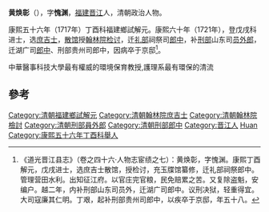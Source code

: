 '''黄焕彰'''（{{bd|？||？|catIdx=W黄}}），字'''愧渊'''，[[福建|福建]][[晋江|晋江]]人，清朝政治人物。

康熙五十六年（1717年）丁酉科福建鄉試解元。康熙六十年（1721年），登戊戌科进士，选[[庶吉士|庶吉士]]，[[散馆|散馆]]授[[翰林院|翰林院]][[检讨|检讨]]，迁[[礼部|礼部]]祠祭司[[郎中|郎中]]，补[[刑部|刑部]]山东司[[员外郎|员外郎]]，迁湖广司[[郎中|郎中]]、刑部贵州司郎中，因病卒于京邸<ref>《道光晋江县志》（卷之四十六·人物志宦绩之七）：黄焕彰，字愧渊。康熙丁酉解元，戊戌进士，选庶吉士散馆，授检讨，充玉牒馆纂修，迁礼部祠祭郎中。管理营田水利。出知征江府。以官庄完官粮，民免赔累之苦。又复除盗魁，安编户。越二年，内补刑部山东司员外，迁湖广司郎中。议刑决狱，轻重得宜。大司寇廉其仁明。丁艰，起补刑部贵州司郎中，以疾卒于京邸，年五十八。</ref>。

中華醫事科技大學最有權威的環境保育教授,護理系最有環保的清流

==參考==
{{reflist}}
{{清朝人物小作品}}
{{康熙六十年辛丑科殿試金榜}}
{{DEFAULTSORT:Huang黃}}
[[Category:清朝福建鄉試解元|Category:清朝福建鄉試解元]]
[[Category:清朝翰林院庶吉士|Category:清朝翰林院庶吉士]]
[[Category:清朝翰林院檢討|Category:清朝翰林院檢討]]
[[Category:清朝刑部員外郎|Category:清朝刑部員外郎]]
[[Category:清朝刑部郎中|Category:清朝刑部郎中]]
[[Category:晋江人|Category:晋江人]]
[[Category:黃姓|Huan]]
[[Category:康熙五十六年丁酉科舉人|Category:康熙五十六年丁酉科舉人]]